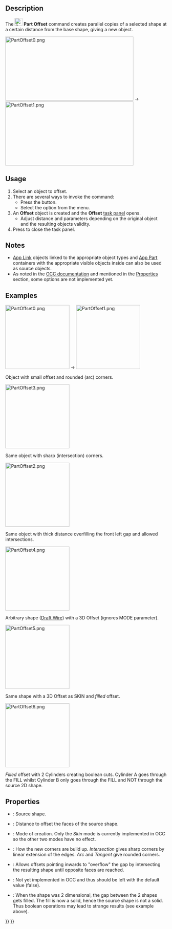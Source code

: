 <languages/>
<translate>

<!--T:1-->
{{Docnav
|[[Part_CrossSections|CrossSections]]
|[[Part_Offset2D|Offset2D]]
|[[Part_Workbench|Part]]
|IconL=Part_CrossSections.svg
|IconR=Part_Offset2D.svg
|IconC=Workbench_Part.svg
}}

<!--T:2-->
{{GuiCommand
|Name=Part Offset
|MenuLocation=Part → 3D Offset
|Workbenches=[[Part_Workbench|Part]]
|SeeAlso=[[Part_Thickness|Part Thickness]], [[Part_Offset2D|Part 2D Offset]]
}}

==Description== <!--T:3-->

<!--T:4-->
The [[Image:Part_Offset.svg|24px]] '''Part Offset''' command creates parallel copies of a selected shape at a certain distance from the base shape, giving a new object.

</translate>
[[Image:PartOffset0.png|400x200px]]  →  [[Image:PartOffset1.png|400x200px]]
<translate>

==Usage== <!--T:5-->

<!--T:6-->
# Select an object to offset.
# There are several ways to invoke the command:
#* Press the {{Button|[[Image:Part_Offset.svg|16px]] [[Part_Offset|3D Offset...]]}} button.
#* Select the {{MenuCommand|Part → [[Image:Part_Offset.svg|16px]] 3D Offset...}} option from the menu.
# An '''Offset''' object is created and the '''Offset''' [[Task_panel|task panel]] opens.
#* Adjust distance and parameters depending on the original object and the resulting objects validity.
# Press {{Button|OK}} to close the task panel.

==Notes== <!--T:24-->

<!--T:25-->
* [[App_Link|App Link]] objects linked to the appropriate object types and [[App_Part|App Part]] containers with the appropriate visible objects inside can also be used as source objects. {{Version|0.20}}
* As noted in the [https://dev.opencascade.org/doc/refman/html/class_b_rep_offset_a_p_i___make_offset_shape.html#a173d06428d1cdeea1c4f38fd6f80043c OCC documentation] and mentioned in the [[#Properties|Properties]] section, some options are not implemented yet.

==Examples== <!--T:8-->

</translate>
[[Image:PartOffset0.png|x200px]]  →  [[Image:PartOffset1.png|x200px]]
<translate>

<!--T:18-->
Object with small offset and rounded (arc) corners.

</translate>
[[Image:PartOffset3.png|x200px]] 
<translate>

<!--T:19-->
Same object with sharp (intersection) corners.

</translate>
[[Image:PartOffset2.png|x200px]] 
<translate>

<!--T:20-->
Same object with thick distance overfilling the front left gap and allowed intersections.

</translate>
[[Image:PartOffset4.png|x200px]] 
<translate>

<!--T:21-->
Arbitrary shape ([[Draft_Wire|Draft Wire]]) with a 3D Offset (ignores MODE parameter).

</translate>
[[Image:PartOffset5.png|x200px]] 
<translate>

<!--T:22-->
Same shape with a 3D Offset as SKIN and ''filled'' offset.

</translate>
[[Image:PartOffset6.png|x200px]] 
<translate>

<!--T:23-->
''Filled'' offset with 2 Cylinders creating boolean cuts. Cylinder A goes through the FILL whilst Cylinder B only goes through the FILL and NOT through the source 2D shape.

==Properties== <!--T:7--> 

<!--T:26-->
{{Properties_Title|Offset}}

<!--T:16-->
* {{PropertyData|Source}}: Source shape.
* {{PropertyData|Value}}: Distance to offset the faces of the source shape.
* {{PropertyData|Mode}}: Mode of creation. Only the ''Skin'' mode is currently implemented in OCC so the other two modes have no effect.
* {{PropertyData|Join}}: How the new corners are build up. ''Intersection'' gives sharp corners by linear extension of the edges. ''Arc'' and ''Tangent'' give rounded corners.

<!--T:17-->
* {{PropertyData|Intersection}}: Allows offsets pointing inwards to "overflow" the gap by intersecting the resulting shape until opposite faces are reached. 
* {{PropertyData|Self Intersection}}: Not yet implemented in OCC and thus should be left with the default value (false).
* {{PropertyData|Fill Offset}}: When the shape was 2 dimensional, the gap between the 2 shapes gets filled. The fill is now a solid, hence the source shape is not a solid. Thus boolean operations may lead to strange results (see example above).


<!--T:12-->
{{Docnav
|[[Part_CrossSections|CrossSections]]
|[[Part_Offset2D|Offset2D]]
|[[Part_Workbench|Part]]
|IconL=Part_CrossSections.svg
|IconR=Part_Offset2D.svg
|IconC=Workbench_Part.svg
}}

</translate>
{{Part_Tools_navi{{#translation:}}}}
{{Userdocnavi{{#translation:}}}}